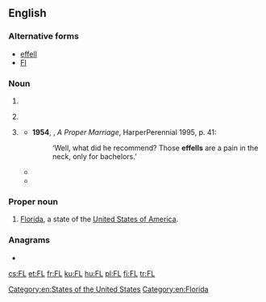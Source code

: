 {{also|fl|Fl|fl.|Fl.|ﬂ}}
==English==
===Alternative forms===
*[[effell]]
*[[Fl]]

===Noun===
{{en-noun}}

# {{abbreviation of|foreign language|lang=en}}
# {{label|en|aviation}} {{abbreviation of|lang=en|flight level}}
# {{lb|en|slang|now|chiefly|historical}} {{abbreviation of|French letter|lang=en}}
#*'''1954''', {{w|Doris Lessing}}, ''A Proper Marriage'', HarperPerennial 1995, p. 41:
#*:‘Well, what did he recommend? Those '''effells''' are a pain in the neck, only for bachelors.’
#* {{quote-text|year=2005|author=Shilpa Agarwal|title=Haunting Bombay|passage=Used and discarded '''Fls'''–French letters–floated in the slime, little opaque vessels carrying human seed into oblivion.}}
#* {{quote-text|year=2012|author=Ian McCall|title=Going Going Gone|page=94|passage=You could buy '''FLs''' quietly in chemists' shops and often in barber shops.}}

===Proper noun===
{{en-proper noun}}

# [[Florida]], a state of the [[United States of America]].

===Anagrams===
* {{l|en|LF}}

[[Category:en:States of the United States]]
[[Category:en:Florida]]

[[cs:FL]]
[[et:FL]]
[[fr:FL]]
[[ku:FL]]
[[hu:FL]]
[[pl:FL]]
[[fi:FL]]
[[tr:FL]]